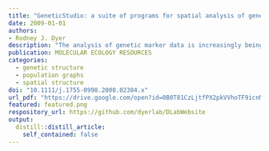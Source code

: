 ```yaml
---
title: "GeneticStudio: a suite of programs for spatial analysis of genetic-marker data"
date: 2009-01-01
authors:
- Rodney J. Dyer
description: "The analysis of genetic marker data is increasingly being conducted in the context of the spatial arrangement of strata (e.g. populations) necessitating a more flexible set of analysis tools. GeneticStudio consists of four interacting programs: (i) Geno a spreadsheet-like interface for the analysis of spatially explicit marker-based genetic variation; (ii) Graph software for the analysis of Population Graph and network topologies, (iii) Manteller, a general purpose for matrix analysis program; and (iv) SNPFinder, a program for identifying single nucleotide polymorphisms. The GeneticStudio suite is available as source code as well as binaries for OSX and Windows and is distributed under the GNU General Public License."
publication: MOLECULAR ECOLOGY RESOURCES
categories: 
  - genetic structure
  - population graphs
  - spatial structure
doi: "10.1111/j.1755-0998.2008.02384.x"
url_pdf: "https://drive.google.com/open?id=0B0T81CzLjtfPX2pkVVhoTF9icnM"
featured: featured.png
respository_url: https://github.com/dyerlab/DLabWebsite
output:
  distill::distill_article:
    self_contained: false
---
```


